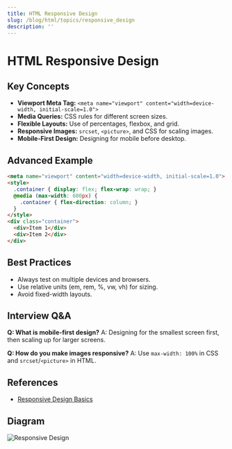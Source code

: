 ```yaml
---
title: HTML Responsive Design
slug: /blog/html/topics/responsive_design
description: ''
---
```

# HTML Responsive Design

## Key Concepts
- **Viewport Meta Tag:** `<meta name="viewport" content="width=device-width, initial-scale=1.0">`
- **Media Queries:** CSS rules for different screen sizes.
- **Flexible Layouts:** Use of percentages, flexbox, and grid.
- **Responsive Images:** `srcset`, `<picture>`, and CSS for scaling images.
- **Mobile-First Design:** Designing for mobile before desktop.

## Advanced Example
```html
<meta name="viewport" content="width=device-width, initial-scale=1.0">
<style>
  .container { display: flex; flex-wrap: wrap; }
  @media (max-width: 600px) {
    .container { flex-direction: column; }
  }
</style>
<div class="container">
  <div>Item 1</div>
  <div>Item 2</div>
</div>
```

## Best Practices
- Always test on multiple devices and browsers.
- Use relative units (em, rem, %, vw, vh) for sizing.
- Avoid fixed-width layouts.

## Interview Q&A
**Q: What is mobile-first design?**
A: Designing for the smallest screen first, then scaling up for larger screens.

**Q: How do you make images responsive?**
A: Use `max-width: 100%` in CSS and `srcset`/`<picture>` in HTML.

## References
- [Responsive Design Basics](https://developer.mozilla.org/en-US/docs/Learn/CSS/CSS_layout/Responsive_Design)

## Diagram
![Responsive Design](https://developer.mozilla.org/en-US/docs/Learn/CSS/CSS_layout/Responsive_Design/html-responsive-design.png)
